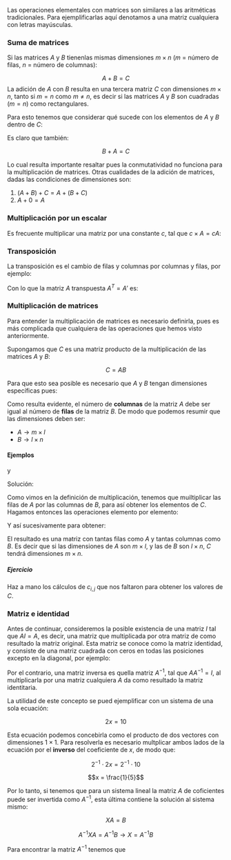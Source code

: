 Las operaciones elementales con matrices son similares a las aritméticas tradicionales. Para ejemplificarlas aquí denotamos a una matriz cualquiera con letras mayúsculas.

### Suma de matrices

Si las matrices $A$ y $B$ tienenlas mismas dimensiones $m \times n$ ($m$ = número de filas, $n$ = número de columnas):

$$A + B = C$$
La adición de $A$ con $B$ resulta en una tercera matriz $C$ con dimensiones $m \times n$, tanto si $m = n$ como $m \neq n$, es decir si las matrices $A$ y $B$ son cuadradas ($m = n$) como rectangulares.

Para esto tenemos que considerar qué sucede con los elementos de $A$ y $B$ dentro de $C$:

\begin{equation}
A = \left[ 
\begin{array}{ccc}
a_{1, 2} & \dots & a_{1, n} \\
\vdots   & \ddots & \vdots \\
a_{n, 1} & \dots & a_{n, n}
\end{array} \right]
\end{equation}

\begin{equation}
B = \left[ 
\begin{array}{ccc}
b_{1, 2} & \dots & b_{1, n} \\
\vdots   & \ddots& \vdots \\
b_{n, 1} & \dots & b_{n, n}
\end{array} \right]
\end{equation}

\begin{equation}
C = \left[ 
\begin{array}{ccc}
a_{1, 2} + b_{1, 2} & \dots & a_{1, n} + b_{1, n} \\
\vdots   & \ddots & \vdots \\
a_{n, 1} + b_{n, 1} & \dots & a_{n, n} + b_{n, n}
\end{array} \right]
\end{equation}

Es claro que también:

$$B+A = C$$

Lo cual resulta importante resaltar pues la conmutatividad no funciona para la multiplicación de matrices. Otras cualidades de la adición de matrices, dadas las condiciones de dimensiones son:

1. $(A+B)+C=A+(B+C)$
2. $A + 0 = A$

### Multiplicación por un escalar

Es frecuente multiplicar una matriz por una constante $c$, tal que $c \times A = cA$:

\begin{equation}
c \times A = \left[ 
\begin{array}{ccc}
c  \cdot  a_{1, 2} & \dots & c \cdot a_{1, n} \\
\vdots   & \ddots & \vdots \\
c \cdot  a_{n, 1} & \dots & c  \cdot  a_{n, n}
\end{array} \right]
\end{equation}

### Transposición

La transposición es el cambio de filas y columnas por columnas y filas, por ejemplo:

\begin{equation}
A = \left[ 
\begin{array}{rrr}
1 & 2 & 3 \\
4 & 5 & 6
\end{array}
\right]
\end{equation}

Con lo que la matriz $A$ transpuesta $A^T = A'$ es:

\begin{equation}
A' = \left[
\begin{array}{rr}
1 & 4 \\
2 & 5 \\
3 & 6
\end{array}
\right]
\end{equation}

### Multiplicación de matrices

Para entender la multiplicación de matrices es necesario definirla, pues es más complicada que cualquiera de las operaciones que hemos visto anteriormente.

Supongamos que $C$ es una matriz producto de la multiplicación de las matrices $A$ y $B$:

$$C = AB$$

Para que esto sea posible es necesario que $A$ y $B$ tengan dimensiones específicas pues:

\begin{equation}
C = \left[
\begin{array}{rrr}
 &        & \\
 & c_{ij} & \\
 &        &
\end{array}
\right] =
\left[ 
\begin{array}{ccc}
 & & & \\
a_{i, 1} & \dots & a_{i, l} \\
 & & &
\end{array}
\right] \times
\left[ 
\begin{array}{ccc}
 & b_{1, j} & \\
 & \vdots & \\
 & b_{l, j} & 
\end{array}
\right] (\#eq:mat-mult)
\end{equation}

Como resulta evidente, el número de **columnas** de la matriz $A$ debe ser igual al número de **filas** de la matriz $B$. De modo que podemos resumir que las dimensiones deben ser:

- $A \rightarrow m \times l$
- $B \rightarrow l \times n$

#### Ejemplos

\begin{equation}
A = \left[ 
\begin{array}
\ 1 & 2 & 3 \\
-1& 0 & 4
\end{array}
\right]
\end{equation}
 
y
 
\begin{equation}
B = \left[ 
\begin{array}
\ 1 & 2 & 3 & -3\\
0 &-1 & 4 & 0 \\
-1& 0 &-2 & 1
\end{array}
\right]
\end{equation}

Solución:

\begin{equation}
C = AB = \left[ 
\begin{array}
\ 1 & 2 & 3 \\
-1& 0 & 4
\end{array}
\right]

\left[ 
\begin{array}
\ 1 & 2 & 3 & -3\\
0 &-1 & 4 & 0 \\
-1& 0 &-2 & 1
\end{array}
\right]
\end{equation}

Como vimos en la definición de multiplicación, tenemos que muiltiplicar las filas de $A$ por las columnas de $B$, para así obtener los elementos de $C$. Hagamos entonces las operaciones elemento por elemento:

\begin{equation}
c_{1, 1} = \left[ 
\begin{array}{rrr}
\ 1 & 2 & 3
\end{array}
\right]
\left[\begin{array}
\ 1 \\ 0 \\ -1 \end{array}
\right] = (1)(1) + (2)(0) + (3)(-1)= -2
\end{equation}

\begin{equation}
c_{1, 2} = \left[
\begin{array}
1 & 2 & 3
\end{array}
\right]
\left[ 
\begin{array}
\ 2 \\ -1 \\0
\end{array}
\right] = (1)(2) + (2)(-1) + (3)(0) = 0
\end{equation}

Y así sucesivamente para obtener:

\begin{equation}
C = \left[ 
\begin{array}
\ c_{1, 1} & c_{1, 2} & c_{1, 3} & c_{1, 4} \\
c_{2, 1} & c_{2, 2} & c_{2, 3} & c_{2, 4} 
\end{array}
\right] =
\left[ 
\begin{array}
\ -2 & 0 & 5 & 0 \\
-5 & -2 & -11 & 7
\end{array}
\right]
\end{equation}

El resultado es una matriz con tantas filas como $A$ y tantas columnas como $B$. Es decir que si las dimensiones de $A$ son $m \times l$, y las de $B$ son $l \times n$, $C$ tendrá dimensiones $m \times n$.

##### Ejercicio

Haz a mano los cálculos de $c_{i, j}$ que nos faltaron para obtener los valores de $C$.

### Matriz  e identidad

Antes de continuar, consideremos la posible existencia de una matriz $I$ tal que $A I = A$, es decir, una matriz que multiplicada por otra matriz de como resultado la matriz original. Esta matriz se conoce como la matriz identidad, y consiste de una matriz cuadrada con ceros en todas las posiciones excepto en la diagonal, por ejemplo:

\begin{equation}
I = \left[ 
\begin{array}{ccc}
\ 1 & 0 & 0 & 0 \\
  0 & 1 & 0 & 0 \\
  0 & 0 & 1 & 0 \\
  0 & 0 & 0 & 1 \\
\end{array}
\right]
\end{equation}

Por el contrario, una matriz inversa es quella matriz $A^{-1}$, tal que $AA^{-1} = I$, al multiplicarla por una matriz cualquiera $A$ da como resultado la matriz identitaria.

La utilidad de este concepto se pued ejemplificar con un sistema de una sola ecuación:

$$2x = 10$$

Esta ecuación podemos concebirla como el producto de dos vectores con dimensiones $1 \times 1$. Para resolverla es necesario multplicar ambos lados de la ecuación por el **inverso** del coeficiente de $x$, de modo que:

$$2^{-1} \cdot 2x = 2^{-1} \cdot 10$$

$$x = \frac{1}{5}$$

Por lo tanto, si tenemos que para un sistema lineal la matriz $A$ de coficientes puede ser invertida como $A^{-1}$, esta última contiene la solución al sistema mismo:

$$XA = B$$

$$A^{-1}XA = A^{-1}B \rightarrow X = A^{-1}B$$ 

Para encontrar la matriz $A^{-1}$ tenemos que 